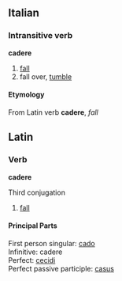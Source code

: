 ==Italian==
===Intransitive verb===
'''cadere'''

#[[fall]]
#fall over, [[tumble]]

====Etymology====
From Latin verb '''cadere''', ''fall''

==Latin==
===Verb===
'''cadere'''

Third conjugation

# [[fall]]

====Principal Parts====
First person singular: [[cado]]<br>
Infinitive: cadere<br>
Perfect: [[cecidi]]<br>
Perfect passive participle: [[casus]]